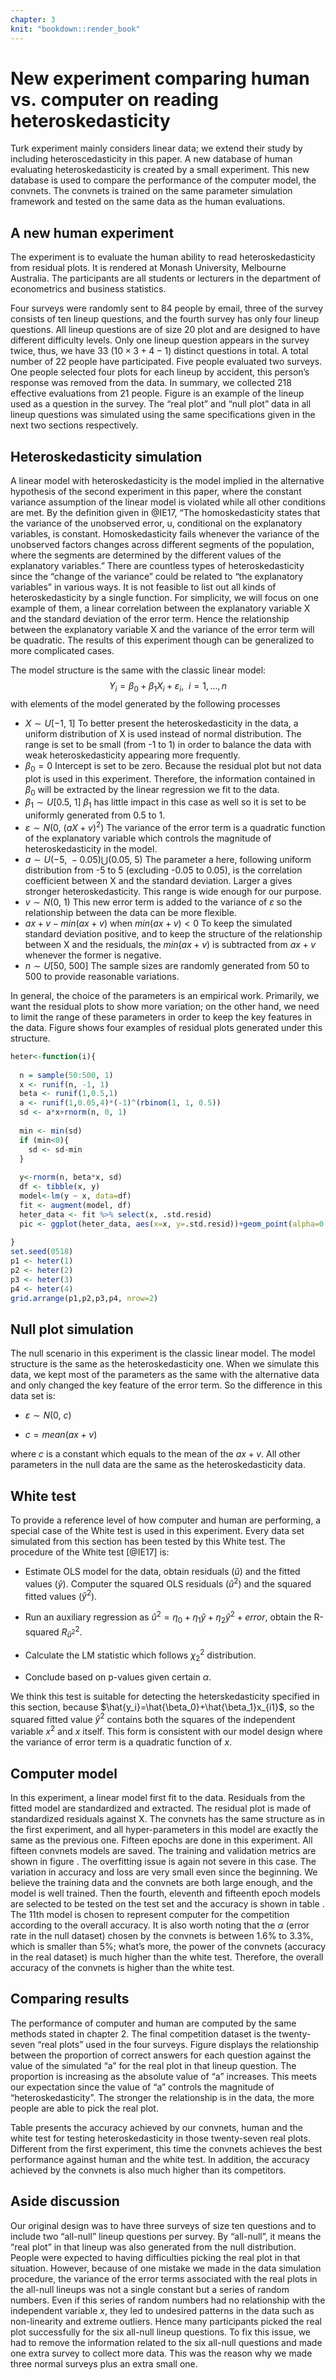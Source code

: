 ```yaml
---
chapter: 3
knit: "bookdown::render_book"
---
```


# New experiment comparing human vs. computer on reading heteroskedasticity

Turk experiment mainly considers linear data; we extend their study by including heteroscedasticity in this paper. A new database of human evaluating heteroskedasticity is created by a small experiment. This new database is used to compare the performance of the computer model, the convnets. The convnets is trained on the same parameter simulation framework and tested on the same data as the human evaluations.

## A new human experiment

\begin{figure*}[h]
\centerline{\includegraphics[width=15cm]{figures/diag2exp.png}}
\caption{Human subject experiment set-up for the second hypothesis test. Four surveys were sent to 84 people, 22 participated, 218 effective evaluations were collected.}
\label{diag2exp}
\end{figure*}

The experiment is to evaluate the human ability to read heteroskedasticity from residual plots. It is rendered at Monash University, Melbourne Australia. The participants are all students or lecturers in the department of econometrics and business statistics.

Four surveys were randomly sent to 84 people by email, three of the survey consists of ten lineup questions, and the fourth survey has only four lineup questions. All lineup questions are of size 20 plot and are designed to have different difficulty levels. Only one lineup question appears in the survey twice, thus, we have 33 ($10\times3+4-1$) distinct questions in total. A total number of 22 people have participated. Five people evaluated two surveys. One people selected four plots for each lineup by accident, this person's response was removed from the data. In summary, we collected 218 effective evaluations from 21 people. Figure \ref{heterlu} is an example of the lineup used as a question in the survey. The "real plot" and "null plot" data in all lineup questions was simulated using the same specifications given in the next two sections respectively.

\begin{figure*}[h]
\centerline{\includegraphics[width=15cm]{figures/heter_lineup_example.png}}
\caption{An example question in the survey, 4 out of 6 people picked the real plot, the real plot is the first one.}
\label{heterlu}
\end{figure*}

## Heteroskedasticity simulation

A linear model with heteroskedasticity is the model implied in the alternative hypothesis of the second experiment in this paper, where the constant variance assumption of the linear model is violated while all other conditions are met. By the definition given in @IE17, "The homoskedasticity states that the variance of the unobserved error, u, conditional on the explanatory variables, is constant. Homoskedasticity fails whenever the variance of the unobserved factors changes across different segments of the population, where the segments are determined by the different values of the explanatory variables." There are countless types of heteroskedasticity since the "change of the variance" could be related to "the explanatory variables" in various ways. It is not feasible to list out all kinds of heteroskedasticity by a single function. For simplicity, we will focus on one example of them, a linear correlation between the explanatory variable X and the standard deviation of the error term. Hence the relationship between the explanatory variable X and the variance of the error term will be quadratic. The results of this experiment though can be generalized to more complicated cases.  

The model structure is the same with the classic linear model:
$$Y_i = \beta_0 + \beta_1 X_{i}  + \varepsilon_i, ~~i=1, \dots , n$$
with elements of the model generated by the following processes

- $X\sim U[-1,\ 1]$
To better present the heteroskedasticity in the data, a uniform distribution of X is used instead of normal distribution. The range is set to be small (from -1 to 1) in order to balance the data with weak heteroskedasticity appearing more frequently.
- $\beta_0 = 0$
Intercept is set to be zero. Because the residual plot but not data plot is used in this experiment. Therefore, the information contained in $\beta_0$ will be extracted by the linear regression we fit to the data.
- $\beta_1\sim U[0.5,\ 1]$
$\beta_1$ has little impact in this case as well so it is set to be uniformly generated from 0.5 to 1. 
- $\varepsilon\sim N(0,\ (aX+v)^2)$
The variance of the error term is a quadratic function of the explanatory variable which controls the magnitude of heteroskedasticity in the model.
- $a\sim U(-5,\ -0.05)\bigcup(0.05,\ 5)$
The parameter a here, following uniform distribution from -5 to 5 (excluding -0.05 to 0.05), is the correlation coefficient between X and the standard deviation. Larger a gives stronger heteroskedasticity. This range is wide enough for our purpose.
- $v \sim N(0,\ 1)$
This new error term is added to the variance of $\varepsilon$ so the relationship between the data can be more flexible.
- $ax+v-min(ax+v)$ when $min(ax+v)<0$ 
To keep the simulated standard deviation positive, and to keep the structure of the relationship between X and the residuals, the $min(ax+v)$ is subtracted from $ax+v$ whenever the former is negative.
- $n\sim U[50,\ 500]$
The sample sizes are randomly generated from 50 to 500 to provide reasonable variations.

In general, the choice of the parameters is an empirical work. Primarily, we want the residual plots to show more variation; on the other hand, we need to limit the range of these parameters in order to keep the key features in the data. Figure \ref{fig:heterplot4} shows four examples of residual plots generated under this structure.

```r
heter<-function(i){
  
  n = sample(50:500, 1)
  x <- runif(n, -1, 1)
  beta <- runif(1,0.5,1)
  a <- runif(1,0.05,4)*(-1)^(rbinom(1, 1, 0.5))
  sd <- a*x+rnorm(n, 0, 1)
  
  min <- min(sd)
  if (min<0){
    sd <- sd-min
  }
  
  y<-rnorm(n, beta*x, sd)
  df <- tibble(x, y)
  model<-lm(y ~ x, data=df)
  fit <- augment(model, df)
  heter_data <- fit %>% select(x, .std.resid)
  pic <- ggplot(heter_data, aes(x=x, y=.std.resid))+geom_point(alpha=0.4) + theme(aspect.ratio = 1)
  
}
set.seed(0518)
p1 <- heter(1)
p2 <- heter(2)
p3 <- heter(3)
p4 <- heter(4)
grid.arrange(p1,p2,p3,p4, nrow=2) 

```

## Null plot simulation

The null scenario in this experiment is the classic linear model. The model structure is the same as the heteroskedasticity one. When we simulate this data, we kept most of the parameters as the same with the alternative data and only changed the key feature of the error term. So the difference in this data set is:

- $\varepsilon\sim N(0,\ c)$

- $c=mean(ax+v)$

where $c$ is a constant which equals to the mean of the $ax+v$. All other parameters in the null data are the same as the heteroskedasticity data.

## White test

To provide a reference level of how computer and human are performing, a special case of the White test is used in this experiment. Every data set simulated from this section has been tested by this White test. The procedure of the White test [@IE17] is:

- Estimate OLS model for the data, obtain residuals ($\hat{u}$) and the fitted values ($\hat{y}$). Computer the squared OLS residuals ($\hat{u}^2$) and the squared fitted values ($\hat{y}^2$).

- Run an auxiliary regression as $\hat{u}^2=\eta_0+\eta_1  \hat{y}+\eta_2 \hat{y}^2+error$, obtain the R-squared $R_{\hat{u}^2}^2$.

- Calculate the LM statistic which follows $\chi_2^2$ distribution.

- Conclude based on p-values given certain $\alpha$.

We think this test is suitable for detecting the heterskedasticity specified in this section, because $\hat{y_i}=\hat{\beta_0}+\hat{\beta_1}x_{i1}$, so the squared fitted value $\hat{y}^2$ contains both the squares of the independent variable $x^2$ and $x$ itself. This form is consistent with our model design where the variance of error term is a quadratic function of $x$.

## Computer model

In this experiment, a linear model first fit to the data. Residuals from the fitted model are standardized and extracted. The residual plot is made of standardized residuals against X. The convnets has the same structure as in the first experiment, and all hyper-parameters in this model are exactly the same as the previous one. Fifteen epochs are done in this experiment. All fifteen convnets models are saved. The training and validation metrics are shown in figure \ref{histheter}. The overfitting issue is again not severe in this case. The variation in accuracy and loss are very small even since the beginning. We believe the training data and the convnets are both large enough, and the model is well trained. Then the fourth, eleventh and fifteenth epoch models are selected to be tested on the test set and the accuracy is shown in table \ref{hetercheck}. The 11th model is chosen to represent computer for the competition according to the overall accuracy. It is also worth noting that the $\alpha$ (error rate in the null dataset) chosen by the convnets is between 1.6% to 3.3%, which is smaller than 5%; what's more, the power of the convnets (accuracy in the real dataset) is much higher than the white test. Therefore, the overall accuracy of the convnets is higher than the white test.

\begin{figure*}[h]
\centerline{\includegraphics[width=15cm]{figures/heter_history_plot.png}}
\caption{Training and validation metrics of heteroskedasticity vs. null model in our second experiment}
\label{histheter}
\end{figure*}

\begin{table}[ht]
\centering
\begin{tabular}{rrlrl} \hline
 & Tests & Heter & Homo & Overall \\\hline
 & 4 epoch & 0.970 & 0.967 & 0.968 \\ 
 & 11 epoch & 0.963 & 0.984 & 0.974 \\ 
 & 15 epoch & 0.959 & 0.984 & 0.972 \\ 
 & 5\% White test & 0.856 & 0.952 & 0.904 \\\hline
\end{tabular}
\caption{Performance of three checkpoints from the convnets model, and the 5\% significant white-test, computed on the test set. Accuracy is reported for each class, and overall.} 
\label{hetercheck}
\end{table}

## Comparing results

The performance of computer and human are computed by the same methods stated in chapter 2. The final competition dataset is the twenty-seven "real plots" used in the four surveys. Figure \ref{humana} displays the relationship between the proportion of correct answers for each question against the value of the simulated "a" for the real plot in that lineup question. The proportion is increasing as the absolute value of "a" increases. This meets our expectation since the value of "a" controls the magnitude of "heteroskedasticity". The stronger the relationship is in the data, the more people are able to pick the real plot.

Table \ref{heteresult} presents the accuracy achieved by our convnets, human and the white test for testing heteroskedasticity in those twenty-seven real plots. Different from the first experiment, this time the convnets achieves the best performance against human and the white test. In addition, the accuracy achieved by the convnets is also much higher than its competitors. 

\begin{table}[ht]
\centering
\begin{tabular}{rrlrl}
  \hline
 & rank & tests & correct & accuracy \\\hline
 & 1.00 & Computer 2\% & 25.00 & 92.59\% \\ 
 & 2.00 & Human 5\% & 17.00 & 62.96\% \\ 
 & 2.00 & White-test 5\% & 17.00 & 62.96\% \\ 
 & 3.00 & White-test 2\% & 16.00 & 59.26\% \\ 
 & 4.00 & Human 2\% & 15.00 & 55.56\% \\ 
   \hline
\end{tabular}
\caption{Accuracy of testing the 27 data plots evaluated by human, computer and the conventional white-test.} 
\label{heteresult}
\end{table}

## Aside discussion

Our original design was to have three surveys of size ten questions and to include two "all-null" lineup questions per survey. By "all-null", it means the "real plot" in that lineup was also generated from the null distribution. People were expected to having difficulties picking the real plot in that situation. However, because of one mistake we made in the data simulation procedure, the variance of the error terms associated with the real plots in the all-null lineups was not a single constant but a series of random numbers. Even if this series of random numbers had no relationship with the independent variable $x$, they led to undesired patterns in the data such as non-linearity and extreme outliers. Hence many participants picked the real plot successfully for the six all-null lineup questions. To fix this issue, we had to remove the information related to the six all-null questions and made one extra survey to collect more data. This was the reason why we made three normal surveys plus an extra small one.

\begin{figure*}[h]
\centerline{\includegraphics[width=15cm]{figures/human_against_a.png}}
\caption{Proportion of correct answers for each lineup question against the simulated correlation "a" from human evaluation}
\label{humana}
\end{figure*}















